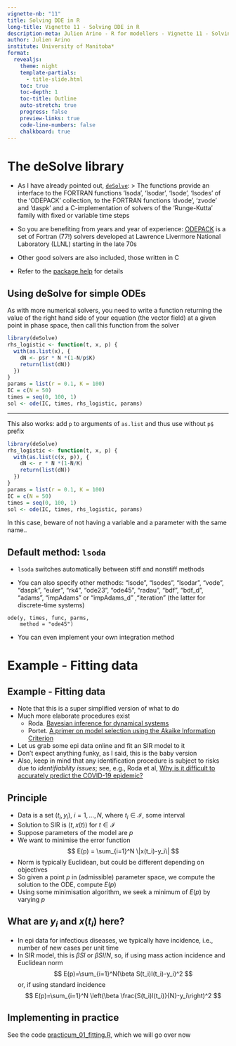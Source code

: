 ---
vignette-nb: "11"
title: Solving DDE in R
long-title: Vignette 11 - Solving DDE in R
description-meta: Julien Arino - R for modellers - Vignette 11 - Solving delay differential equations (DDE) in R
author: Julien Arino
institute: University of Manitoba*
format: 
  revealjs:
    theme: night    
    template-partials:
      - title-slide.html
    toc: true
    toc-depth: 1
    toc-title: Outline
    auto-stretch: true
    progress: false
    preview-links: true
    code-line-numbers: false
    chalkboard: true
---

# The deSolve library

- As I have already pointed out, [`deSolve`](https://cran.r-project.org/web/packages/deSolve/index.html):
> The functions provide an interface to the FORTRAN functions 'lsoda', 'lsodar', 'lsode', 'lsodes' of the 'ODEPACK' collection, to the FORTRAN functions 'dvode', 'zvode' and 'daspk' and a C-implementation of solvers of the 'Runge-Kutta' family with fixed or variable time steps

- So you are benefiting from years and year of experience: [ODEPACK](https://computing.llnl.gov/projects/odepack) is a set of Fortran (77!) solvers developed at Lawrence Livermore National Laboratory (LLNL) starting in the late 70s

- Other good solvers are also included, those written in C

- Refer to the [package help](https://cran.r-project.org/web/packages/deSolve/deSolve.pdf) for details

## Using deSolve for simple ODEs

As with more numerical solvers, you need to write a function returning the value of the right hand side of your equation (the vector field) at a given point in phase space, then call this function from the solver

```R
library(deSolve)
rhs_logistic <- function(t, x, p) {
  with(as.list(x), {
    dN <- p$r * N *(1-N/p$K)
    return(list(dN))
  })
}
params = list(r = 0.1, K = 100)
IC = c(N = 50)
times = seq(0, 100, 1)
sol <- ode(IC, times, rhs_logistic, params)
```

---

This also works: add `p` to arguments of `as.list` and thus use without `p$` prefix

```R
library(deSolve)
rhs_logistic <- function(t, x, p) {
  with(as.list(c(x, p)), {
    dN <- r * N *(1-N/K)
    return(list(dN))
  })
}
params = list(r = 0.1, K = 100)
IC = c(N = 50)
times = seq(0, 100, 1)
sol <- ode(IC, times, rhs_logistic, params)
```

In this case, beware of not having a variable and a parameter with the same name..

## Default method: `lsoda`

- `lsoda` switches automatically between stiff and nonstiff methods

- You can also specify other methods: "lsode", "lsodes", "lsodar", "vode", "daspk", "euler", "rk4", "ode23", "ode45", "radau", "bdf", "bdf_d", "adams", "impAdams" or "impAdams_d" ,"iteration" (the latter for discrete-time systems)

```
ode(y, times, func, parms, 
    method = "ode45")
```

- You can even implement your own integration method

# Example - Fitting data

## Example - Fitting data

- Note that this is a super simplified version of what to do
- Much more elaborate procedures exist
  - Roda. [Bayesian inference for dynamical systems](https://doi.org/10.1016/j.idm.2019.12.007)
  - Portet. [A primer on model selection using the Akaike Information Criterion](https://doi.org/10.1016/j.idm.2019.12.010)
- Let us grab some epi data online and fit an SIR model to it
- Don't expect anything funky, as I said, this is the baby version
- Also, keep in mind that any identification procedure is subject to risks due to *identifiability issues*; see, e.g., Roda et al, [Why is it difficult to accurately predict the COVID-19 epidemic?](https://doi.org/10.1016/j.idm.2020.03.001)

## Principle

- Data is a set $(t_i,y_i)$, $i=1,\ldots,N$, where $t_i\in\mathcal{I}$, some interval
- Solution to SIR is $(t,x(t))$ for $t\in\mathcal{I}$
- Suppose parameters of the model are $p$
- We want to minimise the error function
$$
E(p) = \sum_{i=1}^N \|x(t_i)-y_i\|
$$
- Norm is typically Euclidean, but could be different depending on objectives
- So given a point $p$ in (admissible) parameter space, we compute the solution to the ODE, compute $E(p)$
- Using some minimisation algorithm, we seek a minimum of $E(p)$ by varying $p$

## What are $y_i$ and $x(t_i)$ here?

- In epi data for infectious diseases, we typically have incidence, i.e., number of new cases per unit time
- In SIR model, this is $\beta SI$ or $\beta SI/N$, so, if using mass action incidence and Euclidean norm
$$
E(p)=\sum_{i=1}^N(\beta S(t_i)I(t_i)-y_i)^2
$$
or, if using standard incidence
$$
E(p)=\sum_{i=1}^N
\left(\beta \frac{S(t_i)I(t_i)}{N}-y_i\right)^2
$$

## Implementing in practice

See the code [practicum_01_fitting.R](https://raw.githubusercontent.com/julien-arino/3MC-course-epidemiological-modelling/main/CODE/practicum_01_fitting.R), which we will go over now
